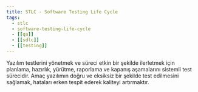 ```yaml
---
title: STLC - Software Testing Life Cycle
tags:
  - stlc
  - software-testing-life-cycle
  - [[qa]]
  - [[sdlc]]
  - [[testing]]
---
```


Yazılım testlerini yönetmek ve süreci etkin bir şekilde ilerletmek için planlama, hazırlık, yürütme, raporlama ve kapanış aşamalarını sistemli test sürecidir. Amaç yazılımın doğru ve eksiksiz bir şekilde test edilmesini sağlamak, hataları erken tespit ederek kaliteyi artırmaktır.